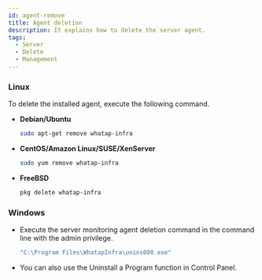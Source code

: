 ```yaml
---
id: agent-remove
title: Agent deletion
description: It explains how to delete the server agent.
tags:
  - Server
  - Delete
  - Management
---
```


### Linux

To delete the installed agent, execute the following command.

- **Debian/Ubuntu**
  ```bash title=SH
  sudo apt-get remove whatap-infra
  ```
- **CentOS/Amazon Linux/SUSE/XenServer**
  ```bash title=SH
  sudo yum remove whatap-infra
  ```
- **FreeBSD**
  ```bash title=SH
  pkg delete whatap-infra
  ```

### Windows

- Execute the server monitoring agent deletion command in the command line with the admin privilege. 
  ```bash title=SH
  "C:\Program Files\WhatapInfra\unins000.exe"
  ```
- You can also use the Uninstall a Program function in Control Panel.
